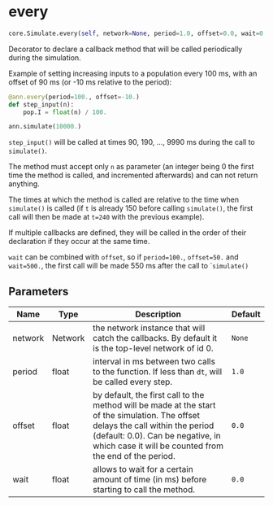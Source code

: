 # every { #ANNarchy.core.Simulate.every }

```python
core.Simulate.every(self, network=None, period=1.0, offset=0.0, wait=0.0)
```

Decorator to declare a callback method that will be called periodically during the simulation.

Example of setting increasing inputs to a population every 100 ms, with an offset of 90 ms (or -10 ms relative to the period):

```python
@ann.every(period=100., offset=-10.)
def step_input(n):
    pop.I = float(n) / 100.

ann.simulate(10000.)
```

``step_input()`` will be called at times 90, 190, ..., 9990 ms during the call to ``simulate()``.

The method must accept only ``n`` as parameter (an integer being 0 the first time the method is called, and incremented afterwards) and can not return anything.

The times at which the method is called are relative to the time when ``simulate()`` is called (if ``t`` is already 150 before calling ``simulate()``, the first call will then be made at ``t=240`` with the previous example).

If multiple callbacks are defined, they will be called in the order of their declaration if they occur at the same time.

``wait`` can be combined with ``offset``, so if ``period=100.``, ``offset=50.`` and ``wait=500.``, the first call will be made 550 ms after the call to ``simulate()`

## Parameters {.doc-section .doc-section-parameters}

| Name    | Type    | Description                                                                                                                                                                                                                      | Default   |
|---------|---------|----------------------------------------------------------------------------------------------------------------------------------------------------------------------------------------------------------------------------------|-----------|
| network | Network | the network instance that will catch the callbacks. By default it is the top-level network of id 0.                                                                                                                              | `None`    |
| period  | float   | interval in ms between two calls to the function. If less than ``dt``, will be called every step.                                                                                                                                | `1.0`     |
| offset  | float   | by default, the first call to the method will be made at the start of the simulation. The offset delays the call within the period (default: 0.0). Can be negative, in which case it will be counted from the end of the period. | `0.0`     |
| wait    | float   | allows to wait for a certain amount of time (in ms) before starting to call the method.                                                                                                                                          | `0.0`     |